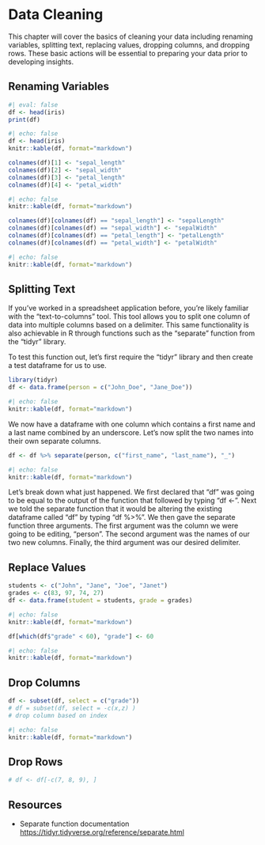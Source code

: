 # Data Cleaning

This chapter will cover the basics of cleaning your data including renaming variables, splitting text, replacing values, dropping columns, and dropping rows. These basic actions will be essential to preparing your data prior to developing insights.

## Renaming Variables

```r
#| eval: false
df <- head(iris)
print(df)
```

```r
#| echo: false
df <- head(iris)
knitr::kable(df, format="markdown")
```

```r
colnames(df)[1] <- "sepal_length"
colnames(df)[2] <- "sepal_width"
colnames(df)[3] <- "petal_length"
colnames(df)[4] <- "petal_width"
```

```r
#| echo: false
knitr::kable(df, format="markdown")
```

```r
colnames(df)[colnames(df) == "sepal_length"] <- "sepalLength"
colnames(df)[colnames(df) == "sepal_width"] <- "sepalWidth"
colnames(df)[colnames(df) == "petal_length"] <- "petalLength"
colnames(df)[colnames(df) == "petal_width"] <- "petalWidth"
```

```r
#| echo: false
knitr::kable(df, format="markdown")
```

## Splitting Text

If you've worked in a spreadsheet application before, you're likely familiar with the "text-to-columns" tool. This tool allows you to split one column of data into multiple columns based on a delimiter. This same functionality is also achievable in R through functions such as the "separate" function from the "tidyr" library.

To test this function out, let's first require the "tidyr" library and then create a test dataframe for us to use.

```r
library(tidyr)
df <- data.frame(person = c("John_Doe", "Jane_Doe"))
```

```r
#| echo: false
knitr::kable(df, format="markdown")
```

We now have a dataframe with one column which contains a first name and a last name combined by an underscore. Let's now split the two names into their own separate columns.

```r
df <- df %>% separate(person, c("first_name", "last_name"), "_")
```

```r
#| echo: false
knitr::kable(df, format="markdown")
```

Let's break down what just happened. We first declared that "df" was going to be equal to the output of the function that followed by typing "df <-". Next we told the separate function that it would be altering the existing dataframe called "df" by typing "df %>%". We then gave the separate function three arguments. The first argument was the column we were going to be editing, "person". The second argument was the names of our two new columns. Finally, the third argument was our desired delimiter.

## Replace Values

```r
students <- c("John", "Jane", "Joe", "Janet")
grades <- c(83, 97, 74, 27)
df <- data.frame(student = students, grade = grades)
```

```r
#| echo: false
knitr::kable(df, format="markdown")
```

```r
df[which(df$"grade" < 60), "grade"] <- 60
```

```r
#| echo: false
knitr::kable(df, format="markdown")
```

## Drop Columns

```r
df <- subset(df, select = c("grade"))
# df = subset(df, select = -c(x,z) )
# drop column based on index
```

```r
#| echo: false
knitr::kable(df, format="markdown")
```
## Drop Rows

```r
# df <- df[-c(7, 8, 9), ]
```

## Resources

- Separate function documentation <https://tidyr.tidyverse.org/reference/separate.html>